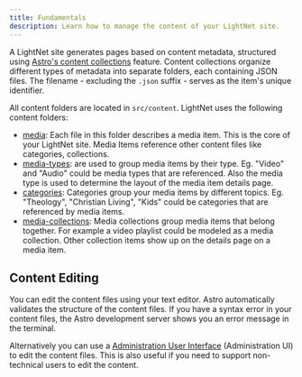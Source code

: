 ```yaml
---
title: Fundamentals
description: Learn how to manage the content of your LightNet site.
---
```



A LightNet site generates pages based on content metadata, structured using [Astro's content collections](https://docs.astro.build/en/guides/content-collections/) feature. 
Content collections organize different types of metadata into separate folders, each containing JSON files. 
The filename  - excluding the `.json` suffix - serves as the item's unique identifier.

All content folders are located in `src/content`. LightNet uses the following content folders:

- [media](/content/media-items): Each file in this folder describes a media item. This is the core of your LightNet site. Media Items
  reference other content files like categories, collections.
- [media-types](/content/media-types): are used to group media items by their type. Eg. "Video" and "Audio" could be media types that are
  referenced. Also the media type is used to determine the layout of the media item details page.
- [categories](/content/categories): Categories group your media items by different topics. Eg. "Theology", "Christian Living", "Kids" could be
  categories that are referenced by media items.
- [media-collections](/content/media-collections): Media collections group media items that belong together. For example a video playlist
  could be modeled as a media collection. Other collection items show up on the details page on a media item.

## Content Editing

You can edit the content files using your text editor. Astro automatically validates the structure of the content files.
If you have a syntax error in your content files, the Astro development server shows you an error message in the terminal.

Alternatively you can use a [Administration User Interface](/content/administration-ui) (Administration UI) to edit the content files. 
This is also useful if you need to support non-technical users to edit the content.
